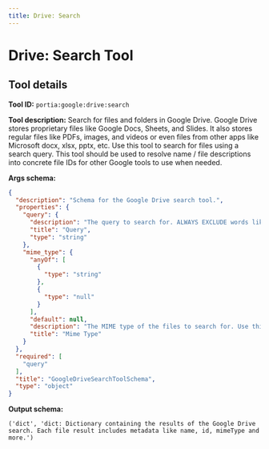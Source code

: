 ```yaml
---
title: Drive: Search
---
```

<!-- WARNING: This file is auto-generated by generate_tool_docs.py. Do not edit manually. -->


# Drive: Search Tool

<Intro />

## Tool details
**Tool ID:** `portia:google:drive:search`

**Tool description:** Search for files and folders in Google Drive. Google Drive stores proprietary files like Google Docs, Sheets, and Slides. It also stores regular files like PDFs, images, and videos or even files from other apps like Microsoft docx, xlsx, pptx, etc. Use this tool to search for files using a search query.  This tool should be used to resolve name / file descriptions into concrete file IDs for other Google tools to use when needed.

**Args schema:**
```json
{
  "description": "Schema for the Google Drive search tool.",
  "properties": {
    "query": {
      "description": "The query to search for. ALWAYS EXCLUDE words like 'doc', 'sheet', 'spreadsheet', 'file' from the end query string. For example if the query is 'cash flow forecast spreadsheet', the query string should be 'cash flow forecast'",
      "title": "Query",
      "type": "string"
    },
    "mime_type": {
      "anyOf": [
        {
          "type": "string"
        },
        {
          "type": "null"
        }
      ],
      "default": null,
      "description": "The MIME type of the files to search for. Use this if you want to search for files with a specific type of file or file extension. For example, 'application/pdf' or 'pdf'. Uses RFC 6838 standard for MIME types.",
      "title": "Mime Type"
    }
  },
  "required": [
    "query"
  ],
  "title": "GoogleDriveSearchToolSchema",
  "type": "object"
}
```

**Output schema:**
```
('dict', 'dict: Dictionary containing the results of the Google Drive search. Each file result includes metadata like name, id, mimeType and more.')
```
